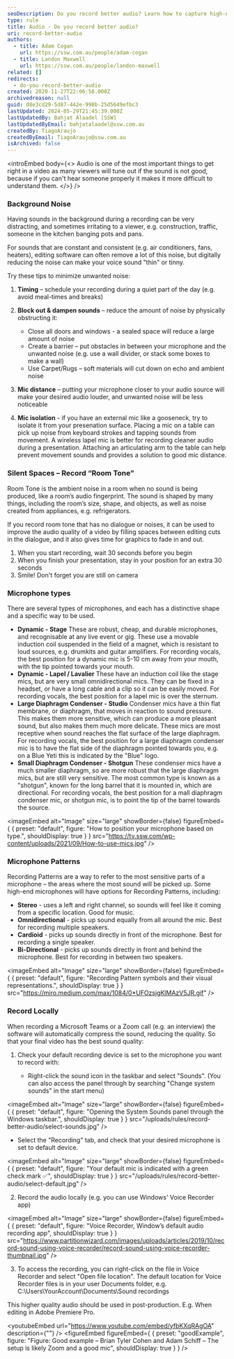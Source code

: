 ```yaml
---
seoDescription: Do you record better audio? Learn how to capture high-quality sound with our expert tips on microphone types, recording patterns, and silent spaces.
type: rule
title: Audio - Do you record better audio?
uri: record-better-audio
authors:
  - title: Adam Cogan
    url: https://ssw.com.au/people/adam-cogan
  - title: Landon Maxwell
    url: https://ssw.com.au/people/landon-maxwell
related: []
redirects:
  - do-you-record-better-audio
created: 2020-11-27T22:06:58.000Z
archivedreason: null
guid: d8e3cd29-5d87-442e-998b-25d5649efbc3
lastUpdated: 2024-05-29T21:45:39.000Z
lastUpdatedBy: Bahjat Alaadel [SSW]
lastUpdatedByEmail: bahjatalaadel@ssw.com.au
createdBy: TiagoAraujo
createdByEmail: TiagoAraujo@ssw.com.au
isArchived: false
---
```


<introEmbed
  body={<>
Audio is one of the most important things to get right in a video as many viewers will tune out if the sound is not good, because if you can't hear someone properly it makes it more difficult to understand them.
  </>}
/>
### Background Noise

Having sounds in the background during a recording can be very distracting, and sometimes irritating to a viewer, e.g. construction, traffic, someone in the kitchen banging pots and pans.

For sounds that are constant and consistent (e.g. air conditioners, fans, heaters), editing software can often remove a lot of this noise, but digitally reducing the noise can make your voice sound "thin" or tinny.

Try these tips to minimize unwanted noise:

1. **Timing** – schedule your recording during a quiet part of the day (e.g. avoid meal-times and breaks)
2. **Block out & dampen sounds** – reduce the amount of noise by physically obstructing it:

   - Close all doors and windows - a sealed space will reduce a large amount of noise
   - Create a barrier – put obstacles in between your microphone and the unwanted noise (e.g. use a wall divider, or stack some boxes to make a wall)
   - Use Carpet/Rugs – soft materials will cut down on echo and ambient noise

3. **Mic distance** – putting your microphone closer to your audio source will make your desired audio louder, and unwanted noise will be less noticeable
4. **Mic isolation** - if you have an external mic like a gooseneck, try to isolate it from your presenation surface. Placing a mic on a table can pick up noise from keyboard strokes and tapping sounds from movement. A wireless lapel mic is better for recording cleaner audio during a presentation. Attaching an articulating arm to the table can help prevent movement sounds and provides a solution to good mic distance.

### Silent Spaces – Record “Room Tone”

Room Tone is the ambient noise in a room when no sound is being produced, like a room’s audio fingerprint.
The sound is shaped by many things, including the room’s size, shape, and objects, as well as noise created from appliances, e.g. refrigerators.

If you record room tone that has no dialogue or noises, it can be used to improve the audio quality of a video by filling spaces between editing cuts in the dialogue, and it also gives time for graphics to fade in and out.

1. When you start recording, wait 30 seconds before you begin
2. When you finish your presentation, stay in your position for an extra 30 seconds
3. Smile! Don't forget you are still on camera

### Microphone types

There are several types of microphones, and each has a distinctive shape and a specific way to be used.

- **Dynamic - Stage**
  These are robust, cheap, and durable microphones, and recognisable at any live event or gig.
  These use a movable induction coil suspended in the field of a magnet, which is resistant to loud sources, e.g. drumkits and guitar amplifiers.
  For recording vocals, the best position for a dynamic mic is 5-10 cm away from your mouth, with the tip pointed towards your mouth.
- **Dynamic - Lapel / Lavalier**
  These have an induction coil like the stage mics, but are very small omnidirectional mics. They can be fixed in a headset, or have a long cable and a clip so it can be easily moved.
  For recording vocals, the best position for a lapel mic is over the sternum.
- **Large Diaphragm Condenser - Studio**
  Condenser mics have a thin flat membrane, or diaphragm, that moves in reaction to sound pressure. This makes them more sensitive, which can produce a more pleasant sound, but also makes them much more delicate.
  These mics are most receptive when sound reaches the flat surface of the large diaphragm.
  For recording vocals, the best position for a large diaphragm condenser mic is to have the flat side of the diaphragm pointed towards you, e.g. on a Blue Yeti this is indicated by the "Blue" logo.
- **Small Diaphragm Condenser - Shotgun**
  These condenser mics have a much smaller diaphragm, so are more robust that the large diaphragm mics, but are still very sensitive. The most common type is known as a "shotgun", known for the long barrel that it is mounted in, which are directional.
  For recording vocals, the best position for a mall diaphragm condenser mic, or shotgun mic, is to point the tip of the barrel towards the source.


<imageEmbed
  alt="Image"
  size="large"
  showBorder={false}
  figureEmbed={ {
    preset: "default",
    figure: "How to position your microphone based on type.",
    shouldDisplay: true
  } }
  src="https://tv.ssw.com/wp-content/uploads/2021/09/How-to-use-mics.jpg"
/>


### Microphone Patterns

Recording Patterns are a way to refer to the most sensitive parts of a microphone – the areas where the most sound will be picked up.
Some high-end microphones will have options for Recording Patterns, including:

- **Stereo** - uses a left and right channel, so sounds will feel like it coming from a specific location. Good for music.
- **Omnidirectional** - picks up sound equally from all around the mic. Best for recording multiple speakers.
- **Cardioid** - picks up sounds directly in front of the microphone. Best for recording a single speaker.
- **Bi-Directional** - picks up sounds directly in front and behind the microphone. Best for recording in between two speakers.


<imageEmbed
  alt="Image"
  size="large"
  showBorder={false}
  figureEmbed={ {
    preset: "default",
    figure: "Recording Pattern symbols and their visual representations.",
    shouldDisplay: true
  } }
  src="https://miro.medium.com/max/1084/0*UFOzsjgKlMAzV5JR.gif"
/>


### Record Locally

When recording a Microsoft Teams or a Zoom call (e.g. an interview) the software will automatically compress the sound, reducing the quality.
So that your final video has the best sound quality:

1. Check your default recording device is set to the microphone you want to record with:

   - Right-click the sound icon in the taskbar and select "Sounds". (You can also access the panel through by searching "Change system sounds" in the start menu)

   
<imageEmbed
  alt="Image"
  size="large"
  showBorder={false}
  figureEmbed={ {
    preset: "default",
    figure: "Opening the System Sounds panel through the Windows taskbar.",
    shouldDisplay: true
  } }
  src="/uploads/rules/record-better-audio/select-sounds.jpg"
/>


   - Select the "Recording" tab, and check that your desired microphone is set to default device.


<imageEmbed
  alt="Image"
  size="large"
  showBorder={false}
  figureEmbed={ {
    preset: "default",
    figure: "Your default mic is indicated with a green check mark ✅",
    shouldDisplay: true
  } }
  src="/uploads/rules/record-better-audio/select-default.jpg"
/>


2. Record the audio locally (e.g. you can use Windows' Voice Recorder app)


<imageEmbed
  alt="Image"
  size="large"
  showBorder={false}
  figureEmbed={ {
    preset: "default",
    figure: "Voice Recorder, Window’s default audio recording app",
    shouldDisplay: true
  } }
  src="https://www.partitionwizard.com/images/uploads/articles/2019/10/record-sound-using-voice-recorder/record-sound-using-voice-recorder-thumbnail.jpg"
/>


3. To access the recording, you can right-click on the file in Voice Recorder and select "Open file location". The default location for Voice Recorder files is in your user Documents folder, e.g. C:\Users\YourAccount\Documents\Sound recordings

This higher quality audio should be used in post-production. E.g. When editing in Adobe Premiere Pro.


<youtubeEmbed url="https://www.youtube.com/embed/yfbKXqRAgOA" description={""} />
<figureEmbed figureEmbed={ {
  preset: "goodExample",
  figure: "Figure: Good example – Brian Tyler Cohen and Adam Schiff – The setup is likely Zoom and a good mic",
  shouldDisplay: true
} } />
